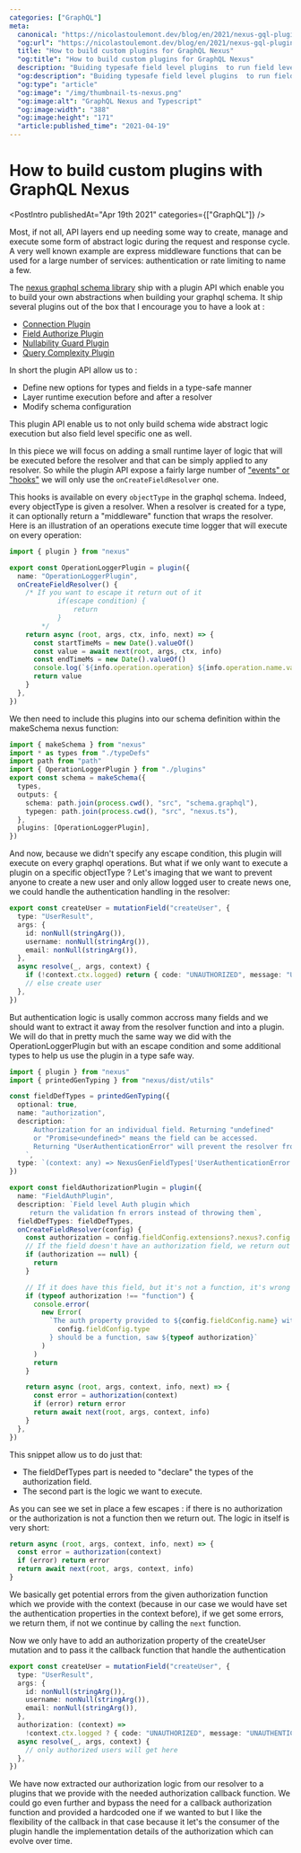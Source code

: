 ```yaml
---
categories: ["GraphQL"]
meta:
  canonical: "https://nicolastoulemont.dev/blog/en/2021/nexus-gql-plugins"
  "og:url": "https://nicolastoulemont.dev/blog/en/2021/nexus-gql-plugins"
  title: "How to build custom plugins for GraphQL Nexus"
  "og:title": "How to build custom plugins for GraphQL Nexus"
  description: "Buiding typesafe field level plugins  to run field level middlewares with the graphql nexus framework."
  "og:description": "Buiding typesafe field level plugins  to run field level middlewares with the graphql nexus framework."
  "og:type": "article"
  "og:image": "/img/thumbnail-ts-nexus.png"
  "og:image:alt": "GraphQL Nexus and Typescript"
  "og:image:width": "388"
  "og:image:height": "171"
  "article:published_time": "2021-04-19"
---
```



# How to build custom plugins with GraphQL Nexus

<PostIntro publishedAt="Apr 19th 2021" categories={["GraphQL"]} />

Most, if not all, API layers end up needing some way to create, manage and execute some form of abstract logic during the request and response cycle.
A very well known example are express middleware functions that can be used for a large number of services: authentication or rate limiting to name a few.

The [nexus graphql schema library](https://nexusjs.org/) ship with a plugin API which enable you to build your own abstractions when building your graphql schema. It ship several plugins out of the box that I encourage you to have a look at :

- [Connection Plugin](https://nexusjs.org/docs/plugins/connection)
- [Field Authorize Plugin](https://nexusjs.org/docs/plugins/field-authorize)
- [Nullability Guard Plugin](https://nexusjs.org/docs/plugins/nullability-guard)
- [Query Complexity Plugin](https://nexusjs.org/docs/plugins/query-complexity)

In short the plugin API allow us to :

- Define new options for types and fields in a type-safe manner
- Layer runtime execution before and after a resolver
- Modify schema configuration

This plugin API enable us to not only build schema wide abstract logic execution but also field level specific one as well.

In this piece we will focus on adding a small runtime layer of logic that will be executed before the resolver and that can be simply applied to any resolver.
So while the plugin API expose a fairly large number of ["events" or "hooks"](https://nexusjs.org/docs/api/plugins) we will only use the `onCreateFieldResolver` one.

This hooks is available on every `objectType` in the graphql schema. Indeed, every objectType is given a resolver.
When a resolver is created for a type, it can optionally return a "middleware" function that wraps the resolver.
Here is an illustration of an operations execute time logger that will execute on every operation:

```typescript
import { plugin } from "nexus"

export const OperationLoggerPlugin = plugin({
  name: "OperationLoggerPlugin",
  onCreateFieldResolver() {
    /* If you want to escape it return out of it
			if(escape condition) {
				return 
			}
		*/
    return async (root, args, ctx, info, next) => {
      const startTimeMs = new Date().valueOf()
      const value = await next(root, args, ctx, info)
      const endTimeMs = new Date().valueOf()
      console.log(`${info.operation.operation} ${info.operation.name.value} took ${endTimeMs - startTimeMs} ms`)
      return value
    }
  },
})
```

We then need to include this plugins into our schema definition within the makeSchema nexus function:

```typescript
import { makeSchema } from "nexus"
import * as types from "./typeDefs"
import path from "path"
import { OperationLoggerPlugin } from "./plugins"
export const schema = makeSchema({
  types,
  outputs: {
    schema: path.join(process.cwd(), "src", "schema.graphql"),
    typegen: path.join(process.cwd(), "src", "nexus.ts"),
  },
  plugins: [OperationLoggerPlugin],
})
```

And now, because we didn't specify any escape condition, this plugin will execute on every graphql operations.
But what if we only want to execute a plugin on a specific objectType ?
Let's imaging that we want to prevent anyone to create a new user and only allow logged user to create news one, we could handle the authentication handling in the resolver:

```typescript
export const createUser = mutationField("createUser", {
  type: "UserResult",
  args: {
    id: nonNull(stringArg()),
    username: nonNull(stringArg()),
    email: nonNull(stringArg()),
  },
  async resolve(_, args, context) {
    if (!context.ctx.logged) return { code: "UNAUTHORIZED", message: "UNAUTHENTICATED_PLEASE_LOGIN" }
    // else create user
  },
})
```

But authentication logic is usally common accross many fields and we should want to extract it away from the resolver function and into a plugin.
We will do that in pretty much the same way we did with the OperationLoggerPlugin but with an escape condition and some additional types to help us use the plugin in a type safe way.

```typescript
import { plugin } from "nexus"
import { printedGenTyping } from "nexus/dist/utils"

const fieldDefTypes = printedGenTyping({
  optional: true,
  name: "authorization",
  description: `
      Authorization for an individual field. Returning "undefined"
      or "Promise<undefined>" means the field can be accessed.
      Returning "UserAuthenticationError" will prevent the resolver from executing.
    `,
  type: `(context: any) => NexusGenFieldTypes['UserAuthenticationError'] | undefined`,
})

export const fieldAuthorizationPlugin = plugin({
  name: "FieldAuthPlugin",
  description: `Field level Auth plugin which
     return the validation fn errors instead of throwing them`,
  fieldDefTypes: fieldDefTypes,
  onCreateFieldResolver(config) {
    const authorization = config.fieldConfig.extensions?.nexus?.config.authorization
    // If the field doesn't have an authorization field, we return out of it
    if (authorization == null) {
      return
    }

    // If it does have this field, but it's not a function, it's wrong -> print a warning
    if (typeof authorization !== "function") {
      console.error(
        new Error(
          `The auth property provided to ${config.fieldConfig.name} with type ${
            config.fieldConfig.type
          } should be a function, saw ${typeof authorization}`
        )
      )
      return
    }

    return async (root, args, context, info, next) => {
      const error = authorization(context)
      if (error) return error
      return await next(root, args, context, info)
    }
  },
})
```

This snippet allow us to do just that:

- The fieldDefTypes part is needed to "declare" the types of the authorization field.
- The second part is the logic we want to execute.

As you can see we set in place a few escapes : if there is no authorization or the authorization is not a function then we return out.
The logic in itself is very short:

```typescript
return async (root, args, context, info, next) => {
  const error = authorization(context)
  if (error) return error
  return await next(root, args, context, info)
}
```

We basically get potential errors from the given authorization function which we provide with the context (because in our case we would have set the authentication properties in the context before), if we get some errors, we return them, if not we continue by calling the `next` function.

Now we only have to add an authorization property of the createUser mutation and to pass it the callback function that handle the authentication

```typescript
export const createUser = mutationField("createUser", {
  type: "UserResult",
  args: {
    id: nonNull(stringArg()),
    username: nonNull(stringArg()),
    email: nonNull(stringArg()),
  },
  authorization: (context) =>
    !context.ctx.logged ? { code: "UNAUTHORIZED", message: "UNAUTHENTICATED_PLEASE_LOGIN" } : undefined,
  async resolve(_, args, context) {
    // only authorized users will get here
  },
})
```

We have now extracted our authorization logic from our resolver to a plugins that we provide with the needed authorization callback function.
We could go even further and bypass the need for a callback authorization function and provided a hardcoded one if we wanted to but I like the flexibility of the callback in that case because it let's the consumer of the plugin handle the implementation details of the authorization which can evolve over time.
